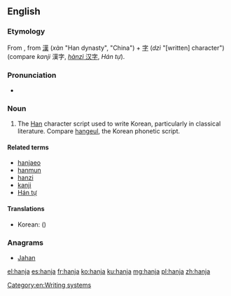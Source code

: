 ==English==
{{wikipedia}}

===Etymology===
From {{etyl|ko|en}} {{ko-inline|한자|hanja|Chinese characters|漢字}}, from {{etyl|ltc|en}} [[漢]] (''xàn'' "Han dynasty", "China") + [[字]] (''dzì'' "[written] character") (compare {{ja}} ''kanji'' 漢字, {{cmn}} [[汉字|''hànzì'' 汉字]], {{vi}} ''Hán tự'').

===Pronunciation===
* {{a|US}} {{IPA|/ˈhɑn.dʒ‌ə/|/ˈhɑn.dʒɑ/}}

===Noun===
{{en-noun|hanja}}

# The [[Han]] character script used to write Korean, particularly in classical literature. Compare [[hangeul]], the Korean phonetic script. <!-- note that current academic writing often contains large quantities of hanja, it is hardly out of use! -->

====Related terms====
* [[hanjaeo]]
* [[hanmun]]
* [[hanzi]]
* [[kanji]]
* [[Hán tự]]

====Translations====
{{trans-top|Han character script used to write Korean}}
{{trans-mid}}
* Korean: {{t+|ko|한자|tr=hanja|sc=Hang}} ({{t+|ko|漢字|sc=Hang}})
{{trans-bottom}}

===Anagrams===
* [[Jahan#English|Jahan]]

[[Category:en:Writing systems]]

[[el:hanja]]
[[es:hanja]]
[[fr:hanja]]
[[ko:hanja]]
[[ku:hanja]]
[[mg:hanja]]
[[pl:hanja]]
[[zh:hanja]]